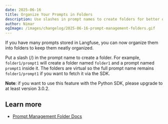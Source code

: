 ```yaml
---
date: 2025-06-16
title: Organize Your Prompts in Folders
description: Use slashes in prompt names to create folders for better organization.
author: Nimar
ogImage: /images/changelog/2025-06-16-prompt-management-folders.gif
---
```



<ChangelogHeader />

If you have many prompts stored in Langfuse, you can now organize them into folders to keep them neatly organized.

Put a slash (/) in the prompt name to create a folder. For example, `folder1/prompt1` will create a folder named `folder1` and a prompt named `prompt1` inside it.
The folders are virtual so the full prompt name remains `folder1/prompt1` if you want to fetch it via the SDK.

**Note**: if you want to use this feature with the Python SDK, please upgrade to at least version 3.0.2.

## Learn more

- [Prompt Management Folder Docs](/docs/prompts/get-started#prompt-folders-for-organization)

